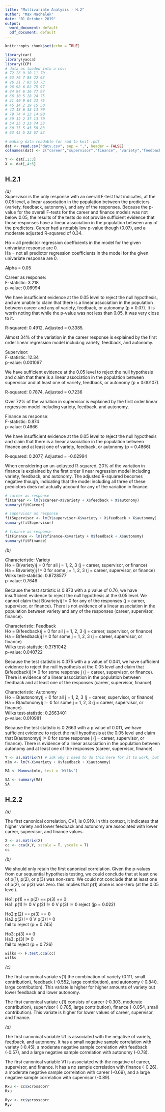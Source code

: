 ---
title: "Multivariate Analysis - H.2"
author: "Max Machalek"
date: "01 October 2019"
output:
  word_document: default
  pdf_document: default
---

```{r setup, include=FALSE}
knitr::opts_chunk$set(echo = TRUE)
```


```{r readData}
library(car)
library(yacca)
library(CCP)
# data as loaded into a csv:
# 72 26 9 10 11 70
# 63 76 7 85 22 93
# 96 31 7 83 63 73
# 96 98 6 82 75 97
# 84 94 6 36 77 97
# 66 10 5 28 24 75
# 31 40 9 64 23 75
# 45 14 2 19 15 50
# 42 18 6 33 13 70
# 79 74 4 23 14 90
# 39 12 2 37 13 70
# 54 35 3 23 74 53
# 60 75 5 45 58 83
# 63 45 5 22 67 53

# making data readable for rmd to knit .pdf
dat <- read.csv("datv.csv", sep = ",", header = FALSE)
colnames(dat) <- c("career","supervisor","finance", "variety","feedback","autonomy")

Y <- dat[,1:3]
X <- dat[,4:6]

```

## H.2.1  
_(a)_  
Supervisor is the only response with an overall F-test that indicates, at the 0.05 level, a linear
association in the population between the predictors (variety, feedback, autonomy), and any of the responses. Because the p-value for the overall F-tests for the career and finance models was not
below 0.05, the results of the tests do not provide sufficient evidence that those responses 
have a linear association in the population between any of the predictors. Career had a notably 
low p-value though (0.07), and a moderate adjusted R-squared of 0.34.

Ho = all predictor regression coefficients in the model for the given univariate response
are 0.  
Ha = not all predictor regression coefficients in the model for the given univariate response
are 0.

Alpha = 0.05

Career as response:   
F-statistic: 3.218    
p-value: 0.06994  

We have insufficient evidence at the 0.05 level to reject the null hypothesis, and are unable
to claim that there is a linear association in the population between career and any of 
variety, feedback, or autonomy (p = 0.07). It is worth noting that while the p-value was not
less than 0.05, it was very close to it.  

R-squared: 0.4912, Adjusted = 0.3385.  

Almost 34% of the variation in the career response is explained by the first order linear 
regression model including variety, feedback, and autonomy. 

Supervisor:  
F-statistic: 12.34   
p-value: 0.001067  

We have sufficient evidence at the 0.05 level to reject the null hypothesis and claim that there
is a linear association in the population between supervisor and at least one of variety, feedback,  or autonomy (p = 0.00107).  

R-squared: 0.7874, Adjusted = 0.7236  

Over 72% of the variation in supervisor is explained by the first order linear regression model
including variety, feedback, and autonomy.  

Finance as response:  
F-statistic: 0.874  
p-value: 0.4866  

We have insufficient evidence at the 0.05 level to reject the null hypothesis and claim that
there is a linear association in the population between finance and at least one of variety, 
feedback, or autonomy (p = 0.4866).  

R-squared: 0.2077, Adjusted = -0.02994  

When considering an un-adjusted R-squared, 20% of the variation in finance is explained by the 
first order li near regression model including variety, feedback, and autonomy. The adjusted
R-squared becomes negative though, indicating that the model including all three of these 
predictors does not actually account for any of the variation in finance.  
```{r H.2.1 (a)}
# career as response
fitCareer <- lm(Y$career~X$variety + X$feedback + X$autonomy)
summary(fitCareer)

# supervisor as response
fitSupervisor <- lm(Y$supervisor~X$variety + X$feedback + X$autonomy)
summary(fitSupervisor)

# finance as response
fitFinance <- lm(Y$finance~X$variety + X$feedback + X$autonomy)
summary(fitFinance)
```


_(b)_  

Characteristic: Variety  
Ho = B(variety)j = 0 for all j = 1, 2, 3 (j = career, supervisor, or finance)  
Ha = B(variety)j != 0 for some j = 1, 2, 3 (j = career, supervisor, or finance)  
Wilks test-statistic: 0.8728577  
p-value: 0.7646  

Because the test statistic is 0.873 with a p value of 0.76, we have insufficient evidence to reject the null hypothesis at the 0.05 level. We cannot claim that B(variety)j != 0 for any of the responses (j = career, supervisor, or finance).
There is not evidence of a linear association in the population between variety and any of the responses (career, supervisor, finance).

Characteristic: Feedback  
Ho = B(feedback)j = 0 for all j = 1, 2, 3 (j = career, supervisor, or finance)  
Ha = B(feedback)j != 0 for some j = 1, 2, 3 (j = career, supervisor, or finance)  
Wilks test-statistic: 0.3751042  
p-value: 0.040722  

Because the test statistic is 0.375 with a p value of 0.041, we have sufficient evidence to reject the null hypothesis at the 0.05 level and claim that B(feedback)j != 0 for some response j (j = career, supervisor, or finance).
There is evidence of a linear association in the population between feedback and at least one of the responses (career, supervisor, finance).


Characteristic: Autonomy  
Ho = B(autonomy)j = 0 for all j = 1, 2, 3 (j = career, supervisor, or finance)  
Ha = B(autonomy)j != 0 for some j = 1, 2, 3 (j = career, supervisor, or finance)  
Wilks test-statistic: 0.2663401  
p-value: 0.010981  

Because the test statistic is 0.2663 with a p value of 0.011, we have sufficient evidence to reject the null hypothesis at the 0.05 level and claim that B(autonomy)j != 0 for some response j (j = career, supervisor, or finance).
There is evidence of a linear association in the population between autonomy and at least one of the responses (career, supervisor, finance).


```{r}
Y <- as.matrix(Y) # idk why I need to do this here for it to work, but I do
mlm <- lm(Y~X$variety + X$feedback + X$autonomy)

MA <- Manova(mlm, test = 'Wilks')

SA <- summary(MA)
SA
```


## H.2.2 ## 
_(a)_  

The first canonical correlation, CV1, is 0.919. In this context, it indicates that higher variety and lower feedback and autonomy are associated with lower career, supervisor, and finance values.  
```{r}
X <- as.matrix(X)
cc <- cca(X,Y, xscale = T, yscale = T)
cc
```
 
_(b)_  

We should only retain the first canonical correlation. Given the p-values from our sequential hypothesis testing, we could conclude that at least one of p(1), p(2), or p(3) was non-zero. We could not conclude that at least one of p(2), or p(3) was zero. 
this implies that p(1) alone is non-zero (at the 0.05 level).

Ho1: p(1) == p(2) == p(3) == 0  
Ha1: p(1) != 0 V p(2) != 0 V p(3) != 0 
reject (jp = 0.022)

Ho2:p(2) == p(3) == 0  
Ha2:p(2) != 0 V p(3) != 0  
fail to reject (p = 0.745)    
  
  
Ho3: p(3) == 0    
Ha3: p(3) != 0  
fail to reject (p = 0.726)  

```{r}
wilks <- F.test.cca(cc)
wilks
```
 
_(c)_  

The first canonical variate v(1) the combination of variety (0.111, small contribution), feedback (-0.552, large contribution), and autonomy (-0.840, large contribution). This variate is higher for higher amounts of variety but lower
feedback and lower autonomy. 

The first canonical variate u(1) consists of career (-0.303, moderate contribution), supervisor (-0.785, large contribution), finance (-0.054, small contribution). This variate is higher for lower values of career, supervisor, and finance. 

_(d)_

The first canonical variable U1 is associated with the negative of variety, feedback, and autonomy. It has a small negative sample correlation with variety (-0.45), a moderate negative sample correlation with feedback (-0.57), and a large negative sample correlation with autonomy (-0.78). 

The first canonical variable V1 is associated with the negative of career, supervisor, and finance. It has a no sample correlation with finance (-0.26), a moderate negative sample correlation with career (-0.69), and a large negative sample correlation with supervisor (-0.89).  
```{r}
Rxu <- cc$xcrosscorr
Rxu

Ryv <- cc$ycrosscorr
Ryv
```











































